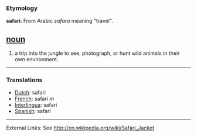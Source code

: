 === Etymology ===
'''safari''': From Arabic ''safara'' meaning "travel". 

== [[noun]]==
#a trip into the jungle to see, photograph, or hunt wild animals in their own environment.

----

=== Translations ===
*[[Dutch]]: safari
*[[French]]: safari ''m''
*[[Interlingua]]: safari	
*[[Spanish]]: safari


----
External Links:
See http://en.wikipedia.org/wiki/Safari_Jacket